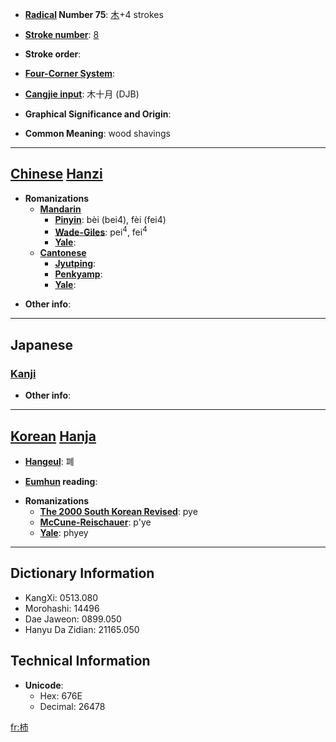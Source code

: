* '''[[Wiktionary:Chinese radical index| Radical]] Number 75''': [[Wiktionary:Chinese radical index 木|木]]+4 strokes

* '''[[Wiktionary:Chinese total strokes index|Stroke number]]''': [[Wiktionary:Chinese total strokes index 8|8]]

* '''Stroke order''': 

* '''[[Wiktionary:Chinese four corner index|Four-Corner System]]''': 

* '''[[Wiktionary:Chinese Cangjie index|Cangjie input]]''': 木十月 (DJB)

* '''Graphical Significance and Origin''': 

* '''Common Meaning''': wood shavings

----

== [[Chinese]] [[Hanzi]] ==

* '''Romanizations'''
** '''[[Mandarin]]'''
*** '''[[Pinyin]]''': bèi (bei4), fèi (fei4)
*** '''[[Wade-Giles]]''': pei<sup>4</sup>, fei<sup>4</sup>
*** '''[[Yale]]''': 
** '''[[Cantonese]]'''
*** '''[[Jyutping]]''':
*** '''[[Penkyamp]]''': 
*** '''[[Yale]]''': 

* '''Other info''': 

----

==Japanese==
===[[Kanji]]===
{{kanji|on readings=[[はい]] (hai)
|kun readings=[[こけら]] (kokera)
}}

* '''Other info''':  

----

== [[Korean]] [[Hanja]] ==

* '''[[Hangeul]]''': 폐

* '''[[Eumhun]] reading''': 

* '''Romanizations'''
** '''[[The 2000 South Korean Revised Romanization|The 2000 South Korean Revised]]''': pye
** '''[[McCune-Reischauer]]''': p'ye
** '''[[Yale]]''': phyey

----

== Dictionary Information ==

* KangXi: 0513.080
* Morohashi: 14496
* Dae Jaweon: 0899.050
* Hanyu Da Zidian: 21165.050

== Technical Information ==

* '''Unicode''':
** Hex: 676E
** Decimal: 26478

[[fr:杮]]